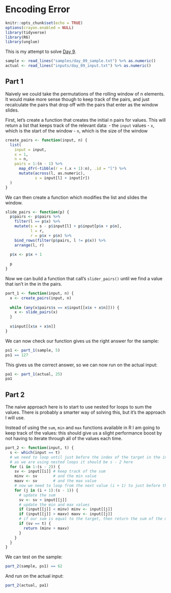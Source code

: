 # Encoding Error

```r
knitr::opts_chunk$set(echo = TRUE)
options(crayon.enabled = NULL)
library(tidyverse)
library(R6)
library(unglue)
```

This is my attempt to solve [Day 9](https://adventofcode.com/2020/day/9).

```r
sample <- read_lines("samples/day_09_sample.txt") %>% as.numeric()
actual <- read_lines("inputs/day_09_input.txt") %>% as.numeric()
```

## Part 1

Naively we could take the permutations of the rolling window of n elements. It would make more sense though to keep
track of the pairs, and just recalculate the pairs that drop off with the pairs that enter as the window slides.

First, let's create a function that creates the initial n pairs for values. This will return a list that keeps track of
the relevant data:
  - the `input` values
  - `x`, which is the start of the window
  - `n`, which is the size of the window
  
```r
create_pairs <- function(input, n) {
  list(
    input = input,
    x = 1,
    n = n,
    pairs = 1:(n - 1) %>%
      map_dfr(~tibble(r = (.x + 1):n), .id = "l") %>%
      mutate(across(l, as.numeric),
             s = input[l] + input[r])
  )
}
```

We can then create a function which modifies the list and slides the window.

```r
slide_pairs <- function(p) {
  p$pairs <- p$pairs %>%
    filter(l == p$x) %>%
    mutate(s = s - p$input[l] + p$input[p$x + p$n],
           l = r,
           r = p$x + p$n) %>%
    bind_rows(filter(p$pairs, l != p$x)) %>%
    arrange(l, r)
  
  p$x <- p$x + 1
  
  p
}
```

Now we can build a function that call's `slider_pairs()` until we find a value that isn't in the in the pairs.

```r
part_1 <- function(input, n) {
  x <- create_pairs(input, n)
  
  while (any(x$pairs$s == x$input[[x$x + x$n]])) {
    x <- slide_pairs(x)
  }
  
  x$input[[x$x + x$n]]
}
```

We can now check our function gives us the right answer for the sample:

```r
ps1 <- part_1(sample, 5)
ps1 == 127
```

This gives us the correct answer, so we can now run on the actual input:

```r
pa1 <- part_1(actual, 25)
pa1
```

## Part 2

The naive approach here is to start to use nested for loops to sum the values. There is probably a smarter way of
solving this, but it's the approach I will use.

Instead of using the `sum`, `min` and `max` functions available in R I am going to keep track of the values: this should
give us a slight performance boost by not having to iterate through all of the values each time.

```r
part_2 <- function(input, t) {
  s <- which(input == t)
  # we need to loop until just before the index of the target in the input
  # as we are using nested loops it should be s - 2 here
  for (i in 1:(s - 2)) {
    sv <- input[[i]] # keep track of the sum
    minv <- sv       # and the min value
    maxv <- sv       # and the max value
    # now we need to loop from the next value (i + 1) to just before the target
    for (j in (i + 1):(s - 1)) {
      # update the sum
      sv <- sv + input[[j]]
      # update the min and max values
      if (input[[j]] < minv) minv <- input[[j]]
      if (input[[j]] > maxv) maxv <- input[[j]]
      # if our sum is equal to the target, then return the sum of the min and max value
      if (sv == t) {
        return (minv + maxv)
      }
    }
  }
}
```

We can test on the sample:

```r
part_2(sample, ps1) == 62
```

And run on the actual input:

```r
part_2(actual, pa1)
```
